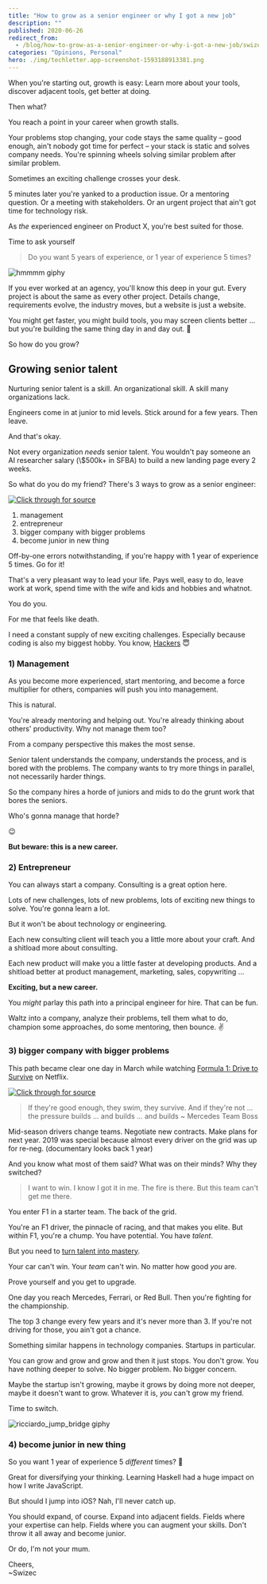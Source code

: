```yaml
---
title: "How to grow as a senior engineer or why I got a new job"
description: ""
published: 2020-06-26
redirect_from:
  - /blog/how-to-grow-as-a-senior-engineer-or-why-i-got-a-new-job/swizec/9438
categories: "Opinions, Personal"
hero: ./img/techletter.app-screenshot-1593188913381.png
---
```


When you're starting out, growth is easy: Learn more about your tools, discover adjacent tools, get better at doing.

Then what?

You reach a point in your career when growth stalls.

Your problems stop changing, your code stays the same quality – good enough, ain't nobody got time for perfect – your stack is static and solves company needs. You're spinning wheels solving similar problem after similar problem.

Sometimes an exciting challenge crosses your desk.

5 minutes later you're yanked to a production issue. Or a mentoring question. Or a meeting with stakeholders. Or an urgent project that ain't got time for technology risk.

As _the_ experienced engineer on Product X, you're best suited for those.

Time to ask yourself

> Do you want 5 years of experience, or 1 year of experience 5 times?

![hmmmm giphy](./img/media-y3QOvy7xxMwKI-giphy.gif)

If you ever worked at an agency, you'll know this deep in your gut. Every project is about the same as every other project. Details change, requirements evolve, the industry moves, but a website is just a website.

You might get faster, you might build tools, you may screen clients better ... but you're building the same thing day in and day out. 🥱

So how do you grow?

## Growing senior talent

Nurturing senior talent is a skill. An organizational skill. A skill many organizations lack.

Engineers come in at junior to mid levels. Stick around for a few years. Then leave.

And that's okay.

Not every organization _needs_ senior talent. You wouldn't pay someone an AI researcher salary (\\\$500k+ in SFBA) to build a new landing page every 2 weeks.

So what do you do my friend? There's 3 ways to grow as a senior engineer:

[![Click through for source](./img/techletter.app-screenshot-1593188913381.png)](https://twitter.com/Swizec/status/1275829781259358213)

1.  management
2.  entrepreneur
3.  bigger company with bigger problems
4.  become junior in new thing

Off-by-one errors notwithstanding, if you're happy with 1 year of experience 5 times. Go for it!

That's a very pleasant way to lead your life. Pays well, easy to do, leave work at work, spend time with the wife and kids and hobbies and whatnot.

You do you.

For me that feels like death.

I need a constant supply of new exciting challenges. Especially because coding is also my biggest hobby. You know, [Hackers](https://swizec.com/blog/hackers/swizec/9435) 😇

### 1) Management

As you become more experienced, start mentoring, and become a force multiplier for others, companies will push you into management.

This is natural.

You're already mentoring and helping out. You're already thinking about others' productivity. Why not manage them too?

From a company perspective this makes the most sense.

Senior talent understands the company, understands the process, and is bored with the problems. The company wants to try more things in parallel, not necessarily harder things.

So the company hires a horde of juniors and mids to do the grunt work that bores the seniors.

Who's gonna manage that horde?

😉

**But beware: this is a new career.**

### 2) Entrepreneur

You can always start a company. Consulting is a great option here.

Lots of new challenges, lots of new problems, lots of exciting new things to solve. You're gonna learn a lot.

But it won't be about technology or engineering.

Each new consulting client will teach you a little more about your craft. And a shitload more about consulting.

Each new product will make you a little faster at developing products. And a shitload better at product management, marketing, sales, copywriting ...

**Exciting, but a new career.**

You _might_ parlay this path into a principal engineer for hire. That can be fun.

Waltz into a company, analyze their problems, tell them what to do, champion some approaches, do some mentoring, then bounce. ✌️

### 3) bigger company with bigger problems

This path became clear one day in March while watching [Formula 1: Drive to Survive](https://en.wikipedia.org/wiki/Formula_1:_Drive_to_Survive) on Netflix.

[![Click through for source](./img/techletter.app-screenshot-1593188915380.png)](https://www.youtube.com/watch?v=OEY3Q43aE_c)

> If they're good enough, they swim, they survive. And if they're not ... the pressure builds ... and builds ... and builds ~ Mercedes Team Boss

Mid-season drivers change teams. Negotiate new contracts. Make plans for next year. 2019 was special because almost every driver on the grid was up for re-neg. (documentary looks back 1 year)

And you know what most of them said? What was on their minds? Why they switched?

> I want to win. I know I got it in me. The fire is there. But this team can't get me there.

You enter F1 in a starter team. The back of the grid.

You're an F1 driver, the pinnacle of racing, and that makes you elite. But within F1, you're a chump. You have potential. You have _talent_.

But you need to [turn talent into mastery](https://swizec.com/blog/what-makes-you-a-true-master/swizec/9247).

Your car can't win. Your _team_ can't win. No matter how good _you_ are.

Prove yourself and you get to upgrade.

One day you reach Mercedes, Ferrari, or Red Bull. Then you're fighting for the championship.

The top 3 change every few years and it's never more than 3. If you're not driving for those, you ain't got a chance.

Something similar happens in technology companies. Startups in particular.

You can grow and grow and grow and then it just stops. You don't grow. You have nothing deeper to solve. No bigger problem. No bigger concern.

Maybe the startup isn't growing, maybe it grows by doing more not deeper, maybe it doesn't want to grow. Whatever it is, _you_ can't grow my friend.

Time to switch.

![ricciardo_jump_bridge giphy](./img/media-oQtHOjlaueMlW-giphy.gif)

### 4) become junior in new thing

So you want 1 year of experience 5 _different_ times? 🤨

Great for diversifying your thinking. Learning Haskell had a huge impact on how I write JavaScript.

But should I jump into iOS? Nah, I'll never catch up.

You should expand, of course. Expand into adjacent fields. Fields where your expertise can help. Fields where you can augment your skills. Don't throw it all away and become junior.

Or do, I'm not your mum.

Cheers,  
~Swizec
